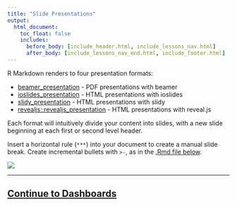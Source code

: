 ```yaml
---
title: "Slide Presentations"
output:
  html_document:
    toc_float: false
    includes:
      before_body: [include_header.html, include_lessons_nav.html]
      after_body: [include_lessons_nav_end.html, include_footer.html]
---
```


R Markdown renders to four presentation formats:

* [beamer_presentation](http://rmarkdown.rstudio.com/beamer_presentation_format.html) - PDF presentations with beamer
* [ioslides_presentation](http://rmarkdown.rstudio.com/ioslides_presentation_format.html) - HTML presentations with ioslides
* [slidy_presentation](http://rmarkdown.rstudio.com/slidy_presentation_format.html) - HTML presentations with slidy
* [revealjs::revealjs_presentation](http://rmarkdown.rstudio.com/revealjs_presentation_format.html) - HTML presentations with reveal.js

Each format will intuitively divide your content into slides, with a new slide beginning at each first or second level header.

Insert a horizontal rule (`***`) into your document to create a manual slide break. Create incremental bullets with `>-`, as in the [.Rmd file below](demos/10-presentation.Rmd).

![](lesson-images/slides-1-slideshow.png)
</br>


****

## [Continue to Dashboards](lesson-12.html)


